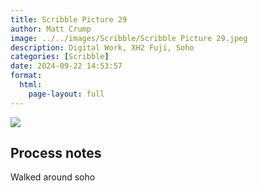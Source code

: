 ```yaml
---
title: Scribble Picture 29
author: Matt Crump
image: ../../images/Scribble/Scribble Picture 29.jpeg
description: Digital Work, XH2 Fuji, Soho
categories: [Scribble]
date: 2024-09-22 14:53:57
format:
  html:
    page-layout: full
---
```


![](../../images/Scribble/Scribble Picture 29.jpeg)

## Process notes

Walked around soho
